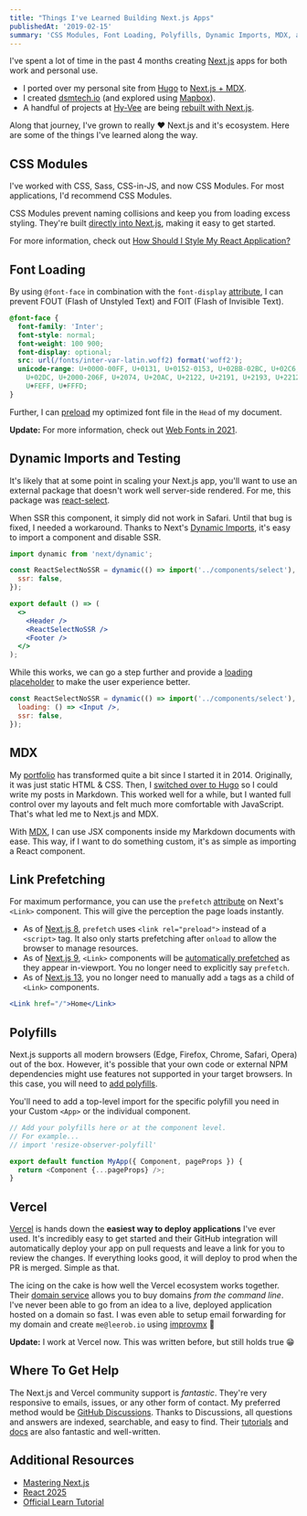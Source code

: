 ```yaml
---
title: "Things I've Learned Building Next.js Apps"
publishedAt: '2019-02-15'
summary: 'CSS Modules, Font Loading, Polyfills, Dynamic Imports, MDX, and more!'
---
```


I've spent a lot of time in the past 4 months creating [Next.js](https://nextjs.org/) apps for both work and personal use.

- I ported over my personal site from [Hugo](/blog/migrating-to-hugo) to [Next.js + MDX](https://github.com/leerob/leerob.io).
- I created [dsmtech.io](https://dsmtech.io/) (and explored using [Mapbox](/blog/using-mapbox-with-next-js)).
- A handful of projects at [Hy-Vee](https://innovate.hy-vee.com/) are being [rebuilt with Next.js](https://stackshare.io/hy-vee/hy-vee-aisles-online).

Along that journey, I've grown to really ❤ Next.js and it's ecosystem. Here are some of the things I've learned along the way.

## CSS Modules

I've worked with CSS, Sass, CSS-in-JS, and now CSS Modules. For most applications, I'd recommend CSS Modules.

CSS Modules prevent naming collisions and keep you from loading excess styling.
They're built [directly into Next.js](https://nextjs.org/docs/basic-features/built-in-css-support#adding-component-level-css), making it easy to get started.

For more information, check out [How Should I Style My React Application?](/blog/css-with-react)

## Font Loading

By using `@font-face` in combination with the `font-display` [attribute](https://developer.mozilla.org/en-US/docs/Web/CSS/@font-face/font-display), I can prevent FOUT (Flash of Unstyled Text) and FOIT (Flash of Invisible Text).

```css
@font-face {
  font-family: 'Inter';
  font-style: normal;
  font-weight: 100 900;
  font-display: optional;
  src: url(/fonts/inter-var-latin.woff2) format('woff2');
  unicode-range: U+0000-00FF, U+0131, U+0152-0153, U+02BB-02BC, U+02C6, U+02DA,
    U+02DC, U+2000-206F, U+2074, U+20AC, U+2122, U+2191, U+2193, U+2212, U+2215,
    U+FEFF, U+FFFD;
}
```

Further, I can [preload](https://web.dev/preload-critical-assets/) my optimized font file in the `Head` of my document.

**Update:** For more information, check out [Web Fonts in 2021](/blog/fonts).

## Dynamic Imports and Testing

It's likely that at some point in scaling your Next.js app, you'll want to use an external package
that doesn't work well server-side rendered. For me, this package was [react-select](https://react-select.com).

When SSR this component, it simply did not work in Safari. Until that bug is fixed, I needed a workaround. Thanks
to Next's [Dynamic Imports](https://nextjs.org/docs/#dynamic-import), it's easy to import a component and disable SSR.

```jsx
import dynamic from 'next/dynamic';

const ReactSelectNoSSR = dynamic(() => import('../components/select'), {
  ssr: false,
});

export default () => (
  <>
    <Header />
    <ReactSelectNoSSR />
    <Footer />
  </>
);
```

While this works, we can go a step further and provide a [loading placeholder](/blog/loading-placeholder-with-sass) to make the user experience better.

```jsx
const ReactSelectNoSSR = dynamic(() => import('../components/select'), {
  loading: () => <Input />,
  ssr: false,
});
```

## MDX

My [portfolio](https://github.com/leerob/leerob.io) has transformed quite a bit since I started it in 2014. Originally, it was
just static HTML & CSS. Then, I [switched over to Hugo](/blog/migrating-to-hugo) so I could write my posts in Markdown.
This worked well for a while, but I wanted full control over my layouts and felt much more comfortable with JavaScript.
That's what led me to Next.js and MDX.

With [MDX](https://github.com/mdx-js/mdx), I can use JSX components inside my Markdown documents with ease. This way, if I want to do
something custom, it's as simple as importing a React component.

## Link Prefetching

For maximum performance, you can use the `prefetch` [attribute](https://nextjs.org/docs#prefetching-pages) on Next's `<Link>` component. This will give the perception
the page loads instantly.

- As of [Next.js 8](https://nextjs.org/blog/next-8/), `prefetch` uses `<link rel="preload">` instead of a `<script>` tag. It also only starts prefetching after `onload` to allow the browser to manage resources.
- As of [Next.js 9](https://nextjs.org/blog/next-9/), `<Link>` components will be [automatically prefetched](https://nextjs.org/blog/next-9#prefetching-in-viewport-links) as they appear in-viewport. You no longer need to explicitly say `prefetch`.
- As of [Next.js 13](https://nextjs.org/blog/next-13/), you no longer need to manually add `a` tags as a child of `<Link>` components.

```jsx
<Link href="/">Home</Link>
```

## Polyfills

Next.js supports all modern browsers (Edge, Firefox, Chrome, Safari, Opera) out of the box.
However, it's possible that your own code or external NPM dependencies might use features not supported in your target browsers. In this case,
you will need to [add polyfills](https://nextjs.org/docs/basic-features/supported-browsers-features#custom-polyfills).

You'll need to add a top-level import for the specific polyfill you need in your Custom `<App>` or the individual component.

```js title="pages/_app.js"
// Add your polyfills here or at the component level.
// For example...
// import 'resize-observer-polyfill'

export default function MyApp({ Component, pageProps }) {
  return <Component {...pageProps} />;
}
```

## Vercel

[Vercel](https://vercel.com) is hands down the **easiest way to deploy applications** I've ever used.
It's incredibly easy to get started and their GitHub integration will automatically deploy your app on pull requests and leave a link
for you to review the changes. If everything looks good, it will deploy to prod when the PR is merged. Simple as that.

The icing on the cake is how well the Vercel ecosystem works together. Their [domain service](https://vercel.com/domains) allows you
to buy domains _from the command line_. I've never been able to go from an idea to a live, deployed application
hosted on a domain so fast. I was even able to setup email forwarding for my domain and create `me@leerob.io` using [improvmx](https://improvmx.com/) 🎉

**Update:** I work at Vercel now. This was written before, but still holds true 😁

## Where To Get Help

The Next.js and Vercel community support is _fantastic_. They're very responsive to emails, issues, or any other form
of contact. My preferred method would be [GitHub Discussions](https://github.com/vercel/next.js/discussions). Thanks to Discussions, all
questions and answers are indexed, searchable, and easy to find. Their [tutorials](https://nextjs.org/learn/) and [docs](https://nextjs.org/docs) are also fantastic and well-written.

## Additional Resources

- [Mastering Next.js](https://masteringnextjs.com/)
- [React 2025](https://react2025.com/)
- [Official Learn Tutorial](http://nextjs.org/learn)
